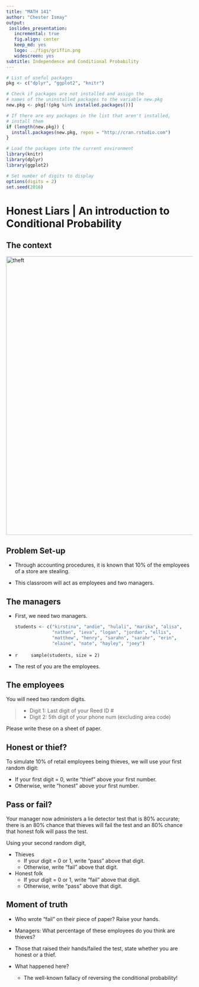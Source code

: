 ```yaml
---
title: "MATH 141"
author: "Chester Ismay"
output:
 ioslides_presentation:
   incremental: true
   fig.align: center
   keep_md: yes
   logo: ../figs/griffin.png
   widescreen: yes
subtitle: Independence and Conditional Probability
---
```


```r
# List of useful packages
pkg <- c("dplyr", "ggplot2", "knitr")

# Check if packages are not installed and assign the
# names of the uninstalled packages to the variable new.pkg
new.pkg <- pkg[!(pkg %in% installed.packages())]

# If there are any packages in the list that aren't installed,
# install them
if (length(new.pkg)) {
  install.packages(new.pkg, repos = "http://cran.rstudio.com")
}

# Load the packages into the current environment
library(knitr)
library(dplyr)
library(ggplot2)

# Set number of digits to display
options(digits = 2)
set.seed(2016)
```



# Honest Liars | An introduction to Conditional Probability

## The context

<img src="../figs/employee-theft.png" alt="theft" width="750">

## Problem Set-up

- Through accounting procedures, it is known that 10% of the employees of a store are stealing.

- This classroom will act as employees and two managers.

## The managers

- First, we need two managers.

    ```r
    students <- c("kirstina", "andie", "hulali", "marika", "alisa",
                  "nathan", "ieva", "logan", "jordan", "ellis",
                  "matthew", "henry", "sarahn", "sarahr", "erin", 
                  "elaine", "nate", "hayley", "joey")
    ```

-
    ```r
    sample(students, size = 2)
    ```

- The rest of you are the employees.

## The employees

You will need two random digits.

>- Digit 1: Last digit of your Reed ID #
>- Digit 2: 5th digit of your phone num (excluding area code)

Please write these on a sheet of paper.

## Honest or thief?

To simulate 10% of retail employees being thieves, we will use your first random digit:

- If your first digit = 0, write "thief" above your first number.
- Otherwise, write "honest" above your first number.


## Pass or fail? {.build}

Your manager now administers a lie detector test that is 80% accurate;
there is an 80% chance that thieves will fail the test and an 80% chance that 
honest folk will pass the test. 

Using your second random digit,

- Thieves
    - If your digit = 0 or 1, write "pass" above that digit.
    - Otherwise, write "fail" above that digit.
- Honest folk
    - If your digit = 0 or 1, write "fail" above that digit.
    - Otherwise, write "pass" above that digit.
    
    
## Moment of truth

- Who wrote "fail" on their piece of paper?  Raise your hands.

- Managers:  What percentage of these employees do you think are thieves?

- Those that raised their hands/failed the test, state whether you are honest or a thief.

- What happened here?
    - The well-known fallacy of reversing the conditional probability!

